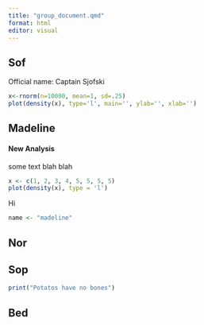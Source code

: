 ```yaml
---
title: "group_document.qmd"
format: html
editor: visual
---
```


## Sof

Official name: Captain Sjofski

```r

x<-rnorm(n=10000, mean=1, sd=.25)
plot(density(x), type='l', main='', ylab='', xlab='')
```

## Madeline

#### New Analysis

some text blah blah

```r

x <- c(1, 2, 3, 4, 5, 5, 5, 5)
plot(density(x), type = 'l')
```

Hi

```r
name <- "madeline"
```

## Nor

## Sop

```r
print("Potatos have no bones")
```

## Bed
